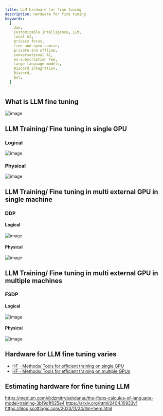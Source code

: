 ```yaml
---
title: LLM hardware for fine tuning
description: Hardware for fine tuning
keywords:
  [
    Jan,
    Customizable Intelligence, LLM,
    local AI,
    privacy focus,
    free and open source,
    private and offline,
    conversational AI,
    no-subscription fee,
    large language models,
    Discord integration,
    Discord,
    bot,
  ]
---
```


## What is LLM fine tuning
![image](../_assets/overview-fine_tuning_1.png)

## LLM Training/ Fine tuning in single GPU
### Logical
![image](../_assets/overview-finetuning-2.drawio.svg)
### Physical
![image](../_assets/overview-finetuning-3.drawio.svg)

## LLM Training/ Fine tuning in multi external GPU in single machine
### DDP
#### Logical
![image](../_assets/overview-finetuning-4.drawio.svg)
#### Physical
![image](../_assets/overview-finetuning-5.drawio.svg)

## LLM Training/ Fine tuning in multi external GPU in multiple machines
### FSDP
#### Logical
![image](../_assets/overview-finetuning-6.drawio.svg)
#### Physical
![image](../_assets/overview-finetuning-7.drawio.svg)

## Hardware for LLM fine tuning varies
- [HF - Methods/ Tools for efficient training on single GPU](https://huggingface.co/docs/transformers/perf_train_gpu_one)
- [HF - Methods/ Tools for efficient training on multiple GPUs](https://huggingface.co/docs/transformers/perf_train_gpu_many)

## Estimating hardware for fine tuning LLM
https://medium.com/@dzmitrybahdanau/the-flops-calculus-of-language-model-training-3b19c1f025e4
https://arxiv.org/html/2404.10933v1
https://blog.scottlogic.com/2023/11/24/llm-mem.html